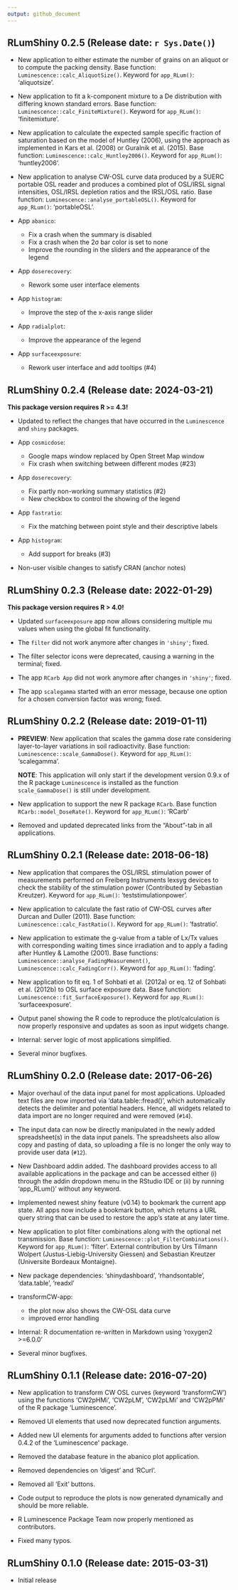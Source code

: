 ```yaml
---
output: github_document
---
```

<!-- NEWS.md was auto-generated by NEWS.Rmd. Please DO NOT edit by hand!-->

## RLumShiny 0.2.5 (Release date: `r Sys.Date()`)

* New application to either estimate the number of grains on an aliquot or to
  compute the packing density.
  Base function: `Luminescence::calc_AliquotSize()`.
  Keyword for `app_RLum()`: 'aliquotsize'.

* New application to fit a k-component mixture to a De distribution with
  differing known standard errors.
  Base function: `Luminescence::calc_FiniteMixture()`.
  Keyword for `app_RLum()`: 'finitemixture'.

* New application to calculate the expected sample specific fraction of
  saturation based on the model of Huntley (2006), using the approach as
  implemented in Kars et al. (2008) or Guralnik et al. (2015).
  Base function: `Luminescence::calc_Huntley2006()`.
  Keyword for `app_RLum()`: 'huntley2006'.

* New application to analyse CW-OSL curve data produced by a SUERC portable OSL
  reader and produces a combined plot of OSL/IRSL signal intensities, OSL/IRSL
  depletion ratios  and the IRSL/OSL ratio.
  Base function: `Luminescence::analyse_portableOSL()`.
  Keyword for `app_RLum()`: 'portableOSL'.

* App `abanico`:
  + Fix a crash when the summary is disabled
  + Fix a crash when the 2σ bar color is set to none
  + Improve the rounding in the sliders and the appearance of the legend

* App `doserecovery`:
  + Rework some user interface elements

* App `histogram`:
  + Improve the step of the x-axis range slider

* App `radialplot`:
  + Improve the appearance of the legend

* App `surfaceexposure`:
  + Rework user interface and add tooltips (#4)

## RLumShiny 0.2.4 (Release date: 2024-03-21)

**This package version requires R >= 4.3!**

* Updated to reflect the changes that have occurred in the `Luminescence` and
  `shiny` packages.

* App `cosmicdose`:
  + Google maps window replaced by Open Street Map window
  + Fix crash when switching between different modes (#23)

* App `doserecovery`:
  + Fix partly non-working summary statistics (#2)
  + New checkbox to control the showing of the legend

* App `fastratio`:
  + Fix the matching between point style and their descriptive labels

* App `histogram`:
  + Add support for breaks (#3)

* Non-user visible changes to satisfy CRAN (anchor notes)

## RLumShiny 0.2.3 (Release date: 2022-01-29)

**This package version requires R > 4.0!** 

* Updated `surfaceexposure` app now allows considering multiple mu values when
  using the global fit functionality.
  
* The `filter` did not work anymore after changes in `'shiny'`; fixed. 

* The filter selector icons were deprecated, causing a warning in the terminal; fixed.

* The app `RCarb App` did not work anymore after changes in `'shiny'`; fixed. 

* The app `scalegamma` started with an error message, because one option for a chosen conversion factor was wrong; fixed.

## RLumShiny 0.2.2 (Release date: 2019-01-11)

* **PREVIEW**: New application that scales the gamma dose rate considering layer-to-layer
  variations in soil radioactivity. Base function: `Luminescence::scale_GammaDose()`.
  Keyword for `app_RLum()`: 'scalegamma'.
  
  **NOTE**: This application will only start if the development version 0.9.x of the
  R package `Luminescence` is installed as the function `scale_GammaDose()` is
  still under development.

* New application to support the new R package `RCarb`. Base function `RCarb::model_DoseRate()`.
  Keyword for `app_RLum()`: 'RCarb'

* Removed and updated deprecated links from the "About"-tab in all applications.



## RLumShiny 0.2.1 (Release date: 2018-06-18)

* New application that compares the OSL/IRSL stimulation power of measurements
  performed on Freiberg Instruments lexsyg devices to check the stability
  of the stimulation power (Contributed by Sebastian Kreutzer).
  Keyword for `app_RLum()`: 'teststimulationpower'.

* New application to calculate the fast ratio of CW-OSL curves after Durcan
  and Duller (2011). Base function: `Luminescence::calc_FastRatio()`.
  Keyword for `app_RLum()`: 'fastratio'.

* New application to estimate the g-value from a table of Lx/Tx values with
  corresponding waiting times since irradiation and to apply a fading
  after Huntley & Lamothe (2001).
  Base functions: `Luminescence::analyse_FadingMeasurement()`,
  `Luminescence::calc_FadingCorr()`.
  Keyword for `app_RLum()`: 'fading'.

* New application to fit eq. 1 of Sohbati et al. (2012a) or eq. 12 of
  Sohbati et al. (2012b) to OSL surface exposure data.
  Base function: `Luminescence::fit_SurfaceExposure()`.
  Keyword for `app_RLum()`: 'surfaceexposure'.

* Output panel showing the R code to reproduce the plot/calculation is now
  properly responsive and updates as soon as input widgets change.

* Internal: server logic of most applications simplified.

* Several minor bugfixes.

## RLumShiny 0.2.0 (Release date: 2017-06-26)

* Major overhaul of the data input panel for most applications. Uploaded text
  files are now imported via 'data.table::fread()', which automatically
  detects the delimiter and potential headers. Hence, all widgets related to
  data import are no longer required and were removed (`#14`).

* The input data can now be directly manipulated in the newly added spreadsheet(s)
  in the data input panels. The spreadsheets also allow copy and pasting of data,
  so uploading a file is no longer the only way to provide user data (`#12`).

* New Dashboard addin added. The dashboard provides access to all available
  applications in the package and can be accessed either (i) through the
  addin dropdown menu in the RStudio IDE or (ii) by running 'app_RLum()' without
  any keyword.

* Implemented newest shiny feature (v0.14) to bookmark the current app state.
  All apps now include a bookmark button, which returns a URL query string that
  can be used to restore the app's state at any later time.

* New application to plot filter combinations along with the optional
  net transmission. Base function: `Luminescence::plot_FilterCombinations()`.
  Keyword for `app_RLum()`: 'filter'. External contribution by Urs Tilmann
  Wolpert (Justus-Liebig-University Giessen) and Sebastian Kreutzer
  (Universite Bordeaux Montaigne).

* New package dependencies: 'shinydashboard', 'rhandsontable', 'data.table', 'readxl'

* transformCW-app:
    + the plot now also shows the CW-OSL data curve
    + improved error handling

* Internal: R documentation re-written in Markdown using 'roxygen2 >=6.0.0'

* Several minor bugfixes.

## RLumShiny 0.1.1 (Release date: 2016-07-20)

* New application to transform CW OSL curves (keyword 'transformCW') using the
  functions 'CW2pHMi', 'CW2pLM', 'CW2pLMi' and 'CW2pPMi' of the R package
  'Luminescence'.

* Removed UI elements that used now deprecated function arguments.

* Added new UI elements for arguments added to functions after version 0.4.2 of
  the 'Luminescence' package.

* Removed the database feature in the abanico plot application.

* Removed dependencies on 'digest' and 'RCurl'.

* Removed all 'Exit' buttons.

* Code output to reproduce the plots is now generated dynamically and should
  be more reliable.

* R Luminescence Package Team now properly mentioned as contributors.

* Fixed many typos.


## RLumShiny 0.1.0 (Release date: 2015-03-31)

* Initial release

